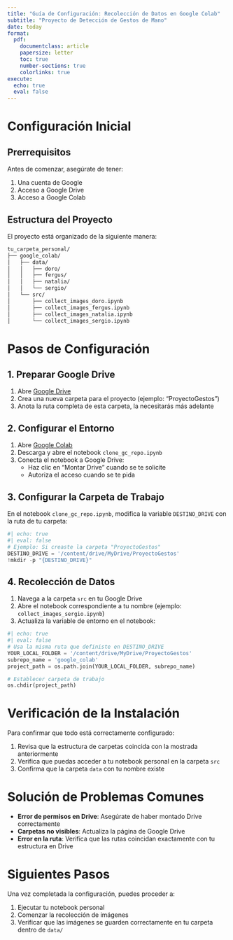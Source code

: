 ```yaml
---
title: "Guía de Configuración: Recolección de Datos en Google Colab"
subtitle: "Proyecto de Detección de Gestos de Mano"
date: today
format:
  pdf:
    documentclass: article
    papersize: letter
    toc: true
    number-sections: true
    colorlinks: true
execute:
  echo: true
  eval: false
---
```


# Configuración Inicial

## Prerrequisitos
Antes de comenzar, asegúrate de tener:

1. Una cuenta de Google
2. Acceso a Google Drive
3. Acceso a Google Colab

## Estructura del Proyecto
El proyecto está organizado de la siguiente manera:

```bash
tu_carpeta_personal/
├── google_colab/
│   ├── data/
│   │   ├── doro/
│   │   ├── fergus/
│   │   ├── natalia/
│   │   └── sergio/
│   └── src/
│       ├── collect_images_doro.ipynb
│       ├── collect_images_fergus.ipynb
│       ├── collect_images_natalia.ipynb
│       └── collect_images_sergio.ipynb
```

# Pasos de Configuración

## 1. Preparar Google Drive
1. Abre [Google Drive](https://drive.google.com)
2. Crea una nueva carpeta para el proyecto (ejemplo: "ProyectoGestos")
3. Anota la ruta completa de esta carpeta, la necesitarás más adelante

## 2. Configurar el Entorno
1. Abre [Google Colab](https://colab.research.google.com)
2. Descarga y abre el notebook `clone_gc_repo.ipynb`
3. Conecta el notebook a Google Drive:
   - Haz clic en "Montar Drive" cuando se te solicite
   - Autoriza el acceso cuando se te pida

## 3. Configurar la Carpeta de Trabajo
En el notebook `clone_gc_repo.ipynb`, modifica la variable `DESTINO_DRIVE` con la ruta de tu carpeta:

```python
#| echo: true
#| eval: false
# Ejemplo: Si creaste la carpeta "ProyectoGestos"
DESTINO_DRIVE = '/content/drive/MyDrive/ProyectoGestos'
!mkdir -p "{DESTINO_DRIVE}"
```

## 4. Recolección de Datos
1. Navega a la carpeta `src` en tu Google Drive
2. Abre el notebook correspondiente a tu nombre (ejemplo: `collect_images_sergio.ipynb`)
3. Actualiza la variable de entorno en el notebook:

```python
#| echo: true
#| eval: false
# Usa la misma ruta que definiste en DESTINO_DRIVE
YOUR_LOCAL_FOLDER = '/content/drive/MyDrive/ProyectoGestos'
subrepo_name = 'google_colab'
project_path = os.path.join(YOUR_LOCAL_FOLDER, subrepo_name)

# Establecer carpeta de trabajo
os.chdir(project_path)
```

# Verificación de la Instalación

Para confirmar que todo está correctamente configurado:

1. Revisa que la estructura de carpetas coincida con la mostrada anteriormente
2. Verifica que puedas acceder a tu notebook personal en la carpeta `src`
3. Confirma que la carpeta `data` con tu nombre existe

# Solución de Problemas Comunes

- **Error de permisos en Drive**: Asegúrate de haber montado Drive correctamente
- **Carpetas no visibles**: Actualiza la página de Google Drive
- **Error en la ruta**: Verifica que las rutas coincidan exactamente con tu estructura en Drive

# Siguientes Pasos

Una vez completada la configuración, puedes proceder a:

1. Ejecutar tu notebook personal
2. Comenzar la recolección de imágenes
3. Verificar que las imágenes se guarden correctamente en tu carpeta dentro de `data/`
